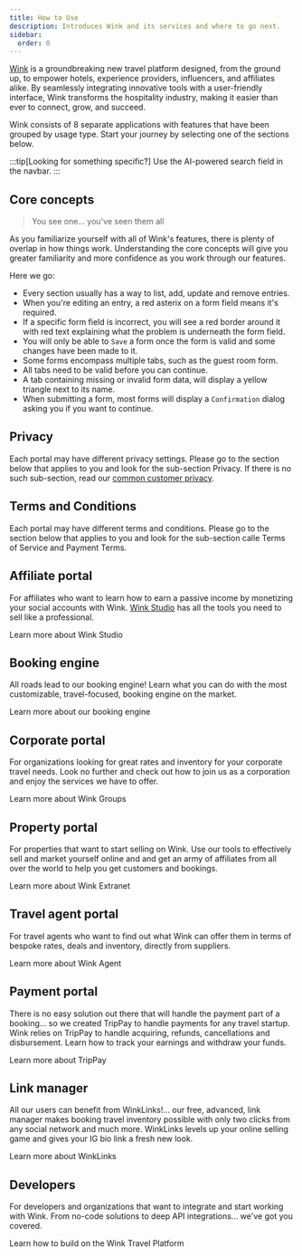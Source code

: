 ```yaml
---
title: How to Use
description: Introduces Wink and its services and where to go next.
sidebar:
  order: 0
---
```



[Wink](https://wink.travel) is a groundbreaking new travel platform designed, from the ground up, to empower hotels, experience providers, influencers, and affiliates alike. By seamlessly integrating innovative tools with a user-friendly interface, Wink transforms the hospitality industry, making it easier than ever to connect, grow, and succeed.

Wink consists of 8 separate applications with features that have been grouped by usage type.
Start your journey by selecting one of the sections below.

:::tip[Looking for something specific?]
Use the AI-powered search field in the navbar.
:::

## Core concepts

> You see one... you've seen them all

As you familiarize yourself with all of Wink's features, there is plenty of overlap in how things work.
Understanding the core concepts will give you greater familiarity and more confidence as you work through our features.

Here we go:

- Every section usually has a way to list, add, update and remove entries.
- When you're editing an entry, a red asterix <Badge text="*" variant="danger" size="large" /> on a form field means it's required.
- If a specific form field is incorrect, you will see a red border around it with red text explaining what the problem is underneath the form field.
- You will only be able to `Save` a form once the form is valid and some changes have been made to it.
- Some forms encompass multiple tabs, such as the guest room form.
- All tabs need to be valid before you can continue.
- A tab containing missing or invalid form data, will display a yellow triangle <Badge text="⚠️" variant="caution" size="large" /> next to its name.
- When submitting a form, most forms will display a `Confirmation` dialog asking you if you want to continue.

## Privacy

Each portal may have different privacy settings. Please go to the section below that applies to you and look for the sub-section Privacy. If there is no such sub-section, read our [common customer privacy](/booking-engine/privacy).

## Terms and Conditions

Each portal may have different terms and conditions. Please go to the section below that applies to you and look for the sub-section calle Terms of Service and Payment Terms.

## Affiliate portal

For affiliates who want to learn how to earn a passive income by monetizing your social accounts with Wink.
[Wink Studio](https://studio.wink.travel) has all the tools you need to sell like a professional.

<LinkButton href="/studio/what-is-studio">
Learn more about Wink Studio
</LinkButton>

## Booking engine

All roads lead to our booking engine! Learn what you can do with the most customizable, travel-focused, booking engine on the market.

<LinkButton href="/booking-engine/in-a-nutshell">
Learn more about our booking engine
</LinkButton>

## Corporate portal

For organizations looking for great rates and inventory for your corporate travel needs. Look no further and check out how to join us as a corporation and enjoy the services we have to offer.

<LinkButton href="/corporate/what-is-group">
Learn more about Wink Groups
</LinkButton>

## Property portal

For properties that want to start selling on Wink. Use our tools to effectively sell and market yourself online and and get an army of affiliates from all over the world to help you get customers and bookings.

<LinkButton href="/extranet/what-is-extranet">
Learn more about Wink Extranet
</LinkButton>

## Travel agent portal

For travel agents who want to find out what Wink can offer them in terms of bespoke rates, deals and inventory, directly from suppliers.

<LinkButton href="/travel-agent/what-is-agent">
Learn more about Wink Agent
</LinkButton>

## Payment portal

There is no easy solution out there that will handle the payment part of a booking... so we created TripPay to handle payments for any travel startup. Wink relies on TripPay to handle acquiring, refunds, cancellations and disbursement.
Learn how to track your earnings and withdraw your funds.

<LinkButton href="/payment/what-is-trip-pay">
Learn more about TripPay
</LinkButton>

## Link manager

All our users can benefit from WinkLinks!... our free, advanced, link manager makes booking travel inventory possible with only two clicks from any social network and much more.
WinkLinks levels up your online selling game and gives your IG bio link a fresh new look.

<LinkButton href="/link-manager/wink-links">
Learn more about WinkLinks
</LinkButton>

## Developers

For developers and organizations that want to integrate and start working with Wink. From no-code solutions to deep API integrations... we've got you covered.

<LinkButton href="/developers/build-on-wink">
Learn how to build on the Wink Travel Platform
</LinkButton>
